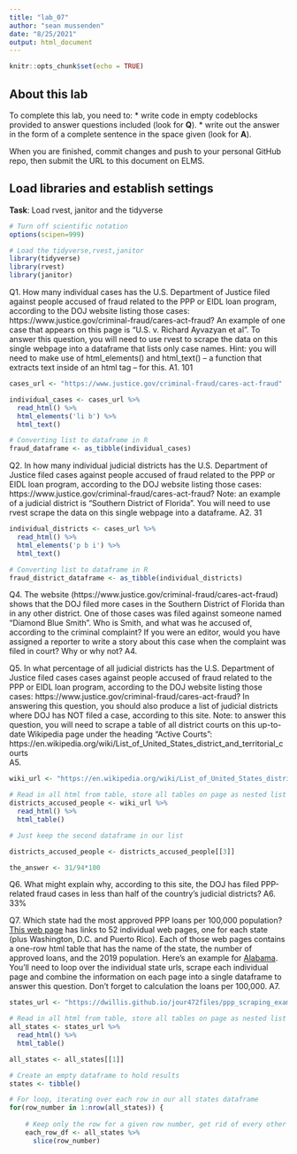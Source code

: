 ```yaml
---
title: "lab_07"
author: "sean mussenden"
date: "8/25/2021"
output: html_document
---
```


```r
knitr::opts_chunk$set(echo = TRUE)
```

## About this lab

To complete this lab, you need to:
* write code in empty codeblocks provided to answer questions included (look for **Q**).
* write out the answer in the form of a complete sentence in the space given (look for **A**).

When you are finished, commit changes and push to your personal GitHub repo, then submit the URL to this document on ELMS.

## Load libraries and establish settings
**Task**: Load rvest, janitor and the tidyverse
```r
# Turn off scientific notation
options(scipen=999)

# Load the tidyverse,rvest,janitor
library(tidyverse)
library(rvest)
library(janitor)
```


Q1. How many individual cases has the U.S. Department of Justice filed against people accused of fraud related to the PPP or EIDL loan program, according to the DOJ website listing those cases: https://www.justice.gov/criminal-fraud/cares-act-fraud?  An example of one case that appears on this page is "U.S. v. Richard Ayvazyan et al". To answer this question, you will need to use rvest to scrape the data on this single webpage into a dataframe that lists only case names. Hint: you will need to make use of html_elements() and html_text() -- a function that extracts text inside of an html tag -- for this.
A1. 101

```r
cases_url <- "https://www.justice.gov/criminal-fraud/cares-act-fraud"

individual_cases <- cases_url %>%
  read_html() %>%
  html_elements('li b') %>%
  html_text()

# Converting list to dataframe in R
fraud_dataframe <- as_tibble(individual_cases)
```

Q2. In how many individual judicial districts has the U.S. Department of Justice filed cases against people accused of fraud related to the PPP or EIDL loan program, according to the DOJ website listing those cases: https://www.justice.gov/criminal-fraud/cares-act-fraud?  Note: an example of a judicial district is "Southern District of Florida". You will need to use rvest scrape the data on this single webpage into a dataframe.
A2. 31

```r
individual_districts <- cases_url %>%
  read_html() %>%
  html_elements('p b i') %>%
  html_text()

# Converting list to dataframe in R
fraud_district_dataframe <- as_tibble(individual_districts)
```

Q4. The website (https://www.justice.gov/criminal-fraud/cares-act-fraud) shows that the DOJ filed more cases in the Southern District of Florida than in any other district. One of those cases was filed against someone named "Diamond Blue Smith". Who is Smith, and what was he accused of, according to the criminal complaint? If you were an editor, would you have assigned a reporter to write a story about this case when the complaint was filed in court? Why or why not?
A4. 

Q5. In what percentage of all judicial districts has the U.S. Department of Justice filed cases cases against people accused of fraud related to the PPP or EIDL loan program, according to the DOJ website listing those cases: https://www.justice.gov/criminal-fraud/cares-act-fraud? In answering this question, you should also produce a list of judicial districts where DOJ has NOT filed a case, according to this site.  Note: to answer this question, you will need to scrape a table of all district courts on this up-to-date Wikipedia page under the heading "Active Courts": https://en.wikipedia.org/wiki/List_of_United_States_district_and_territorial_courts  
A5.


```r
wiki_url <- "https://en.wikipedia.org/wiki/List_of_United_States_district_and_territorial_courts"

# Read in all html from table, store all tables on page as nested list of dataframes.
districts_accused_people <- wiki_url %>%
  read_html() %>%
  html_table()

# Just keep the second dataframe in our list

districts_accused_people <- districts_accused_people[[3]]

the_answer <- 31/94*100

```
Q6. What might explain why, according to this site, the DOJ has filed PPP-related fraud cases in less than half of the country's judicial districts?
A6. 33%

Q7. Which state had the most approved PPP loans per 100,000 population? [This web page](https://dwillis.github.io/jour472files/ppp_scraping_example/index.html) has links to 52 individual web pages, one for each state (plus Washington, D.C. and Puerto Rico). Each of those web pages contains a one-row html table that has the name of the state, the number of approved loans, and the 2019 population. Here's an example for [Alabama](https://dwillis.github.io/jour472files/ppp_scraping_example/states/alabama.html). You'll need to loop over the individual state urls, scrape each individual page and combine the information on each page into a single dataframe to answer this question. Don't forget to calculation the loans per 100,000.
A7.
```r
states_url <- "https://dwillis.github.io/jour472files/ppp_scraping_example/index.html"

# Read in all html from table, store all tables on page as nested list of dataframes.
all_states <- states_url %>%
  read_html() %>%
  html_table()

all_states <- all_states[[1]]

# Create an empty dataframe to hold results
states <- tibble()

# For loop, iterating over each row in our all states dataframe
for(row_number in 1:nrow(all_states)) {
  
    # Keep only the row for a given row number, get rid of every other row
    each_row_df <- all_states %>%
      slice(row_number)


```
